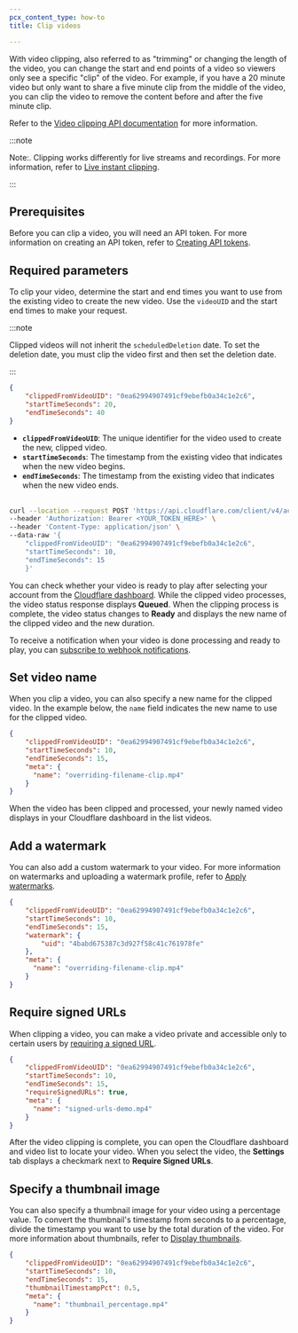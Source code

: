 ```yaml
---
pcx_content_type: how-to
title: Clip videos

---
```


With video clipping, also referred to as "trimming" or changing the length of the video, you can change the start and end points of a video so viewers only see a specific "clip" of the video. For example, if you have a 20 minute video but only want to share a five minute clip from the middle of the video, you can clip the video to remove the content before and after the five minute clip.

Refer to the [Video clipping API documentation](/api/operations/stream-video-clipping-clip-videos-given-a-start-and-end-time) for more information.

:::note

Note:. Clipping works differently for live streams and recordings. For more information, refer to [Live instant clipping](/stream/stream-live/live-instant-clipping/).


:::

## Prerequisites

Before you can clip a video, you will need an API token. For more information on creating an API token, refer to [Creating API tokens](/fundamentals/api/get-started/create-token/).

## Required parameters

To clip your video, determine the start and end times you want to use from the existing video to create the new video. Use the `videoUID` and the start end times to make your request.

:::note


Clipped videos will not inherit the `scheduledDeletion` date. To set the deletion date, you must clip the video first and then set the deletion date.


:::

```json title="Required parameters"
{
    "clippedFromVideoUID": "0ea62994907491cf9ebefb0a34c1e2c6",
    "startTimeSeconds": 20,
    "endTimeSeconds": 40
}
```

* **`clippedFromVideoUID`**: The unique identifier for the video used to create the new, clipped video.
* **`startTimeSeconds`**: The timestamp from the existing video that indicates when the new video begins.
* **`endTimeSeconds`**: The timestamp from the existing video that indicates when the new video ends. <br/><br/>

```bash title="Example: Clip a video" {5,6,7}
curl --location --request POST 'https://api.cloudflare.com/client/v4/accounts/<YOUR_ACCOUND_ID_HERE>/stream/clip' \
--header 'Authorization: Bearer <YOUR_TOKEN_HERE>' \
--header 'Content-Type: application/json' \
--data-raw '{
    "clippedFromVideoUID": "0ea62994907491cf9ebefb0a34c1e2c6",
    "startTimeSeconds": 10,
    "endTimeSeconds": 15
    }'
```

You can check whether your video is ready to play after selecting your account from the [Cloudflare dashboard](https://dash.cloudflare.com/?to=/:account/stream). While the clipped video processes, the video status response displays **Queued**. When the clipping process is complete, the video status changes to **Ready** and displays the new name of the clipped video and the new duration.

To receive a notification when your video is done processing and ready to play, you can [subscribe to webhook notifications](/stream/manage-video-library/using-webhooks/).

## Set video name

When you clip a video, you can also specify a new name for the clipped video. In the example below, the `name` field indicates the new name to use for the clipped video.

```json title="Example: Specify a custom name" {6}
{
    "clippedFromVideoUID": "0ea62994907491cf9ebefb0a34c1e2c6",
    "startTimeSeconds": 10,
    "endTimeSeconds": 15,
    "meta": {
      "name": "overriding-filename-clip.mp4"
    }
}
```

When the video has been clipped and processed, your newly named video displays in your Cloudflare dashboard in the list videos.

## Add a watermark

You can also add a custom watermark to your video. For more information on watermarks and uploading a watermark profile, refer to [Apply watermarks](/stream/edit-videos/applying-watermarks).

```json title="Example: Clip a video, set a new video name, and apply a watermark" {5,6,9}
{
    "clippedFromVideoUID": "0ea62994907491cf9ebefb0a34c1e2c6",
    "startTimeSeconds": 10,
    "endTimeSeconds": 15,
    "watermark": {
        "uid": "4babd675387c3d927f58c41c761978fe"
    },
    "meta": {
      "name": "overriding-filename-clip.mp4"
    }
}
```

## Require signed URLs

When clipping a video, you can make a video private and accessible only to certain users by [requiring a signed URL](/stream/viewing-videos/securing-your-stream/).

```json title="Example: Clip a video and require signed URLs" {5}
{
    "clippedFromVideoUID": "0ea62994907491cf9ebefb0a34c1e2c6",
    "startTimeSeconds": 10,
    "endTimeSeconds": 15,
    "requireSignedURLs": true,
    "meta": {
      "name": "signed-urls-demo.mp4"
    }
}
```

After the video clipping is complete, you can open the Cloudflare dashboard and video list to locate your video. When you select the video, the **Settings** tab displays a checkmark next to **Require Signed URLs**.

## Specify a thumbnail image

You can also specify a thumbnail image for your video using a percentage value. To convert the thumbnail's timestamp from seconds to a percentage, divide the timestamp you want to use by the total duration of the video. For more information about thumbnails, refer to [Display thumbnails](/stream/viewing-videos/displaying-thumbnails).

```json title="Example: Clip a video with a thumbnail generated at the 50% mark" {5}
{
    "clippedFromVideoUID": "0ea62994907491cf9ebefb0a34c1e2c6",
    "startTimeSeconds": 10,
    "endTimeSeconds": 15,
    "thumbnailTimestampPct": 0.5,
    "meta": {
      "name": "thumbnail_percentage.mp4"
    }
}
```
